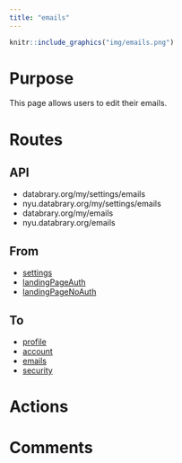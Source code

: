 ```yaml
---
title: "emails"
---
```


```r
knitr::include_graphics("img/emails.png")
```

# Purpose

This page allows users to edit their emails.

# Routes

## API

- databrary.org/my/settings/emails
- nyu.databrary.org/my/settings/emails
- databrary.org/my/emails
- nyu.databrary.org/emails

## From

- [settings](settings.html)
- [landingPageAuth](landingPageAuth.html)
- [landingPageNoAuth](landingPageNoAuth.html)

## To

- [profile](profile.html)
- [account](account.html)
- [emails](emails.html)
- [security](security.html)

# Actions

# Comments

